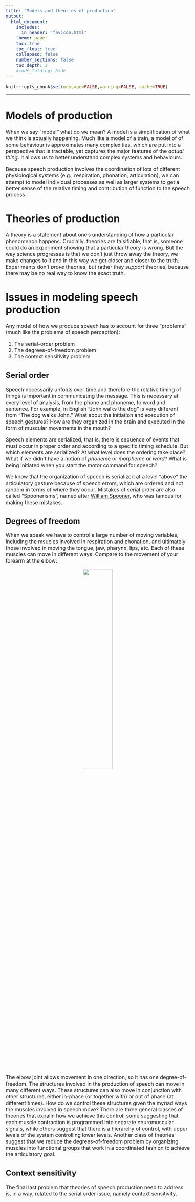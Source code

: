 ```yaml
---
title: "Models and theories of production"
output:
  html_document:
    includes:
      in_header: "favicon.html"
    theme: paper
    toc: true
    toc_float: true
    collapsed: false
    number_sections: false
    toc_depth: 3
    #code_folding: hide
---
```

<style type="text/css">
  body{
  font-size: 12pt;
}
</style>

```r
knitr::opts_chunk$set(message=FALSE,warning=FALSE, cache=TRUE)
```

----

# Models of production
 
 When we say "model" what do we mean? A model is a simplification of what we think is actually happening. Much like a model of a train, a model of of some behaviour is approximates many complexities, which are put into a perspective that is tractable, yet captures the major features of the *actual thing*. It allows us to better understand complex systems and behaviours.

Because speech production involves the coordination of lots of different physiological systems (e.g., respiration, phonation, articulation), we can attempt to model individual processes as well as larger systems to get a better sense of the relative timing and contribution of function to the speech process.

# Theories of production

A theory is a statement about one's understanding of how a particular phenomenon happens. Crucially, theories are falsifiable, that is, someone could do an experiment showing that a particular theory is wrong. But the way science progresses is that we don't just throw away the theory, we make changes to it and in this way we get closer and closer to the truth. Experiments don't *prove* theories, but rather they *support* theories, because there may be no real way to know the exact truth. 

# Issues in modeling speech production

Any model of how we produce speech has to account for three "problems" (much like the problems of speech perception):

1. The serial-order problem
2. The degrees-of-freedom problem
3. The context sensitivity problem

## Serial order

Speech necessarily unfolds over time and therefore the relative timing of things is important in communicating the message. This is necessary at every level of analysis, from the phone and phoneme, to word and sentence. For example, in English "John walks the dog" is very different from "The dog walks John." What about the initiation and execution of speech gestures? How are they organized in the brain and executed in the form of muscular movements in the mouth?

Speech elements are serialized, that is, there is sequence of events that must occur in proper order and according to a specific timing schedule. But which elements are serialized? At what level does the ordering take place? What if we didn't have a notion of *phoneme* or *morpheme* or *word*? What is being initiated when you start the motor command for speech?

We know that the organization of speech is serialized at a level "above" the articulatory gesture because of speech errors, which are ordered and not random in terms of where they occur. Mistakes of serial order are also called "Spoonerisms", named after [William Spooner](https://en.wikipedia.org/wiki/William_Archibald_Spooner), who was famous for making these mistakes. 

## Degrees of freedom

When we speak we have to control a large number of moving variables, including the msucles involved in respiration and phonation, and ultimately those involved in moving the tongue, jaw, pharynx, lips, etc. Each of these muscles can move in different ways. Compare to the movement of your forearm at the elbow:

<p align="center">
  <img src="images/elbow-flexion-gif-biceps.gif" width="40%" height="40%">
</p>

The elbow joint allows movement in one direction, so it has one degree-of-freedom. The structures involved in the production of speech can move in many different ways. These structures can also move in conjunction with other structures, either in-phase (or together with) or out of phase (at different times). How do we control these structures given the myriad ways the muscles involved in speech move? There are three general classes of theories that expalin how we achieve this control: some suggesting that each muscle contraction is programmed into separate neuromuscular signals, while others suggest that there is a hierarchy of control, with upper levels of the system controlling lower levels. Another class of theories suggest that we reduce the degrees-of-freedom problem by organizing muscles into functional groups that work in a coordinated fashion to achieve the articulatory goal. 

## Context sensitivity

The final last problem that theories of speech production need to address is, in a way, related to the serial order issue, namely context sensitivity. 